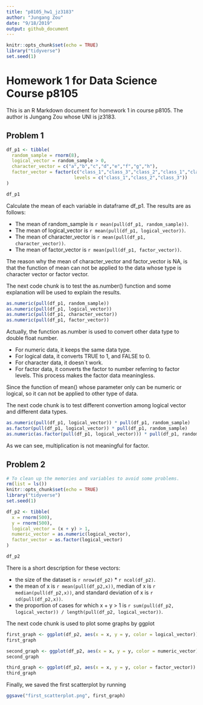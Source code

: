 ```yaml
---
title: "p8105_hw1_jz3183"
author: "Jungang Zou"
date: "9/18/2019"
output: github_document
---
```


```r
knitr::opts_chunk$set(echo = TRUE)
library("tidyverse")
set.seed(1)
```

# Homework 1 for Data Science Course p8105

This is an R Markdown document for homework 1 in course p8105. The author is Jungang Zou whose UNI is jz3183.

## Problem 1

```r
df_p1 <- tibble(
  random_sample = rnorm(8),
  logical_vector = random_sample > 0,
  character_vector = c("a","b","c","d","e","f","g","h"),
  factor_vector = factor(c("class_1","class_3","class_2","class_1","class_2","class_3","class_1","class_2"), 
                         levels = c("class_1","class_2","class_3"))
)

df_p1
```

Calculate the mean of each variable in dataframe df_p1. The results are as follows:

* The mean of random_sample is `r mean(pull(df_p1, random_sample))`. 
* The mean of logical_vector is `r mean(pull(df_p1, logical_vector))`. 
* The mean of character_vector is `r mean(pull(df_p1, character_vector))`. 
* The mean of factor_vector is `r mean(pull(df_p1, factor_vector))`. 

The reason why the mean of character_vector and factor_vector is NA, is that the function of mean can not be applied to the data whose type is character vector or factor vector.


The next code chunk is to test the as.number() function and some explanation will be used to explain the results.

```r
as.numeric(pull(df_p1, random_sample))
as.numeric(pull(df_p1, logical_vector))
as.numeric(pull(df_p1, character_vector))
as.numeric(pull(df_p1, factor_vector))
```

Actually, the function as.number is used to convert other data type to double float number. 

* For numeric data, it keeps the same data type.
* For logical data, it converts TRUE to 1, and FALSE to 0. 
* For character data, it doesn`t work.
* For factor data, it converts the factor to number referring to factor levels. This process makes the factor data meaningless.

Since the function of mean() whose parameter only can be numeric or logical, so it can not be applied to other type of data.


The next code chunk is to test different convertion among logical vector and different data types.

```r
as.numeric(pull(df_p1, logical_vector)) * pull(df_p1, random_sample)
as.factor(pull(df_p1, logical_vector)) * pull(df_p1, random_sample) 
as.numeric(as.factor(pull(df_p1, logical_vector))) * pull(df_p1, random_sample)
```

As we can see, multiplication is not meaningful for factor.


## Problem 2

```r
# To clean up the memories and variables to avoid some problems.
rm(list = ls())
knitr::opts_chunk$set(echo = TRUE)
library("tidyverse")
set.seed(1)
```


```r
df_p2 <- tibble(
  x = rnorm(500),
  y = rnorm(500),
  logical_vector = (x + y) > 1,
  numeric_vector = as.numeric(logical_vector),
  factor_vector = as.factor(logical_vector)
)

df_p2
```

There is a short description for these vectors:

* the size of the dataset is `r nrow(df_p2)` * `r ncol(df_p2)`.
* the mean of x is `r mean(pull(df_p2,x))`, median of x is `r median(pull(df_p2,x))`, and standard deviation of x is `r sd(pull(df_p2,x))`.
* the proportion of cases for which x + y > 1 is `r sum(pull(df_p2, logical_vector)) / length(pull(df_p2, logical_vector))`.


The next code chunk is used to plot some graphs by ggplot

```r
first_graph <- ggplot(df_p2, aes(x = x, y = y, color = logical_vector)) + geom_point() + labs(title = "Scatterplot of y vs x group by logical vector", x = "x", y = "y") + theme(plot.title = element_text(hjust = 0.5))
first_graph

second_graph <- ggplot(df_p2, aes(x = x, y = y, color = numeric_vector)) + geom_point() + labs(title = "Scatterplot of y vs x group by numeric vector", x = "x", y = "y") + theme(plot.title = element_text(hjust = 0.5))
second_graph

third_graph <- ggplot(df_p2, aes(x = x, y = y, color = factor_vector)) + geom_point() + labs(title = "Scatterplot of y vs x group by factor vector", x = "x", y = "y") + theme(plot.title = element_text(hjust = 0.5))
third_graph
```

Finally, we saved the first scatterplot by running 
```r
ggsave("first_scatterplot.png", first_graph)
```